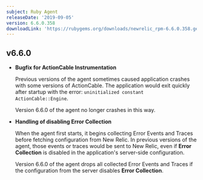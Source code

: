 ```yaml
---
subject: Ruby Agent
releaseDate: '2019-09-05'
version: 6.6.0.358
downloadLink: 'https://rubygems.org/downloads/newrelic_rpm-6.6.0.358.gem'
---
```


## v6.6.0

* **Bugfix for ActionCable Instrumentation**

  Previous versions of the agent sometimes caused application crashes with some versions of ActionCable. The application would exit quickly after startup with the error: `uninitialized constant ActionCable::Engine`.

  Version 6.6.0 of the agent no longer crashes in this way.
* **Handling of disabling Error Collection**

  When the agent first starts, it begins collecting Error Events and Traces before fetching configuration from New Relic. In previous versions of the agent, those events or traces would be sent to New Relic, even if **Error Collection** is disabled in the application's server-side configuration.

  Version 6.6.0 of the agent drops all collected Error Events and Traces if the configuration from the server disables **Error Collection**.

